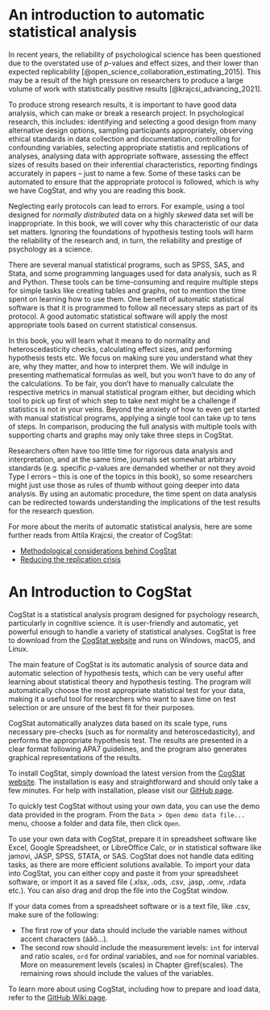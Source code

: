 # An introduction to automatic statistical analysis {#autostat}

In recent years, the reliability of psychological science has been questioned due to the overstated use of $p$-values and effect sizes, and their lower than expected replicability [@open_science_collaboration_estimating_2015]. This may be a result of the high pressure on researchers to produce a large volume of work with statistically positive results [@krajcsi_advancing_2021].

To produce strong research results, it is important to have good data analysis, which can make or break a research project. In psychological research, this includes: identifying and selecting a good design from many alternative design options, sampling participants appropriately, observing ethical standards in data collection and documentation, controlling for confounding variables, selecting appropriate statistis and replications of analyses, analysing data with appropriate software, assessing the effect sizes of results based on their inferential characteristics, reporting findings accurately in papers -- just to name a few. Some of these tasks can be automated to ensure that the appropriate protocol is followed, which is why we have CogStat, and why you are reading this book.

Neglecting early protocols can lead to errors. For example, using a tool designed for *normally distributed* data on a highly *skewed* data set will be inappropriate. In this book, we will cover why this characteristic of our data set matters. Ignoring the foundations of hypothesis testing tools will harm the reliability of the research and, in turn, the reliability and prestige of psychology as a science. 

There are several manual statistical programs, such as SPSS, SAS, and Stata, and some programming languages used for data analysis, such as R and Python. These tools can be time-consuming and require multiple steps for simple tasks like creating tables and graphs, not to mention the time spent on learning how to use them. One benefit of automatic statistical software is that it is programmed to follow all necessary steps as part of its protocol. A good automatic statistical software will apply the most appropriate tools based on current statistical consensus.

In this book, you will learn what it means to do normality and heteroscedasticity checks, calculating effect sizes, and performing hypothesis tests etc. We focus on making sure you understand what they are, why they matter, and how to interpret them. We will indulge in presenting mathematical formulas as well, but you won't have to do any of the calculations. To be fair, you don't have to manually calculate the respective metrics in manual statistical program either, but deciding which tool to pick up first of which step to take next might be a challenge if statistics is not in your veins. Beyond the anxiety of how to even get started with manual statistical programs, applying a single tool can take up to tens of steps. In comparison, producing the full analysis with multiple tools with supporting charts and graphs may only take three steps in CogStat.

Researchers often have too little time for rigorous data analysis and interpretation, and at the same time, journals set somewhat arbitrary standards (e.g. specific $p$-values are demanded whether or not they avoid Type I errors -- this is one of the topics in this book), so some researchers might just use those as rules of thumb without going deeper into data analysis. By using an automatic procedure, the time spent on data analysis can be redirected towards understanding the implications of the test results for the research question.

For more about the merits of automatic statistical analysis, here are some further reads from Attila Krajcsi, the creator of CogStat:

- [Methodological considerations behind CogStat](https://psyarxiv.com/hnmsq)
- [Reducing the replication crisis](https://docs.google.com/presentation/d/1HmSTPnTxDzW8hYZG7ujHaeHc0mRqqYeY95yKh56z61c)


# An Introduction to CogStat{#cogstat_intro}

CogStat is a statistical analysis program designed for psychology research, particularly in cognitive science. It is user-friendly and automatic, yet powerful enough to handle a variety of statistical analyses. CogStat is free to download from the [CogStat website](http://cogstat.org) and runs on Windows, macOS, and Linux.

The main feature of CogStat is its automatic analysis of source data and automatic selection of hypothesis tests, which can be very useful after learning about statistical theory and hypothesis testing. The program will automatically choose the most appropriate statistical test for your data, making it a useful tool for researchers who want to save time on test selection or are unsure of the best fit for their purposes.

CogStat automatically analyzes data based on its scale type, runs necessary pre-checks (such as for normality and heteroscedasticity), and performs the appropriate hypothesis test. The results are presented in a clear format following APA7 guidelines, and the program also generates graphical representations of the results.

To install CogStat, simply download the latest version from the [CogStat website](http://cogstat.org). The installation is easy and straightforward and should only take a few minutes. For help with installation, please visit our [GitHub page](https://github.com/cogstat/cogstat/wiki/Installation).

To quickly test CogStat without using your own data, you can use the demo data provided in the program. From the `Data > Open demo data file...` menu, choose a folder and data file, then click `Open`.

To use your own data with CogStat, prepare it in spreadsheet software like Excel, Google Spreadsheet, or LibreOffice Calc, or in statistical software like jamovi, JASP, SPSS, STATA, or SAS. CogStat does not handle data editing tasks, as there are more efficient solutions available. To import your data into CogStat, you can either copy and paste it from your spreadsheet software, or import it as a saved file (.xlsx, .ods, .csv, .jasp, .omv, .rdata etc.). You can also drag and drop the file into the CogStat window.

If your data comes from a spreadsheet software or is a text file, like .csv, make sure of the following:

- The first row of your data should include the variable names without accent characters (áâő...).
- The second row should include the measurement levels: `int` for interval and ratio scales, `ord` for ordinal variables, and `nom` for nominal variables. More on measurement levels (scales) in Chapter \@ref(scales). The remaining rows should include the values of the variables.

To learn more about using CogStat, including how to prepare and load data, refer to the [GitHub Wiki page](https://github.com/cogstat/cogstat/wiki/Documentation-for-users).